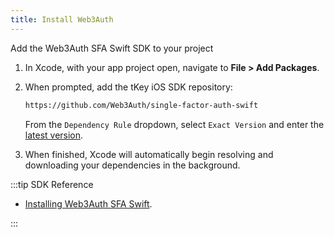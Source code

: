 ```yaml
---
title: Install Web3Auth
---
```


Add the Web3Auth SFA Swift SDK to your project

1. In Xcode, with your app project open, navigate to **File > Add Packages**.

1. When prompted, add the tKey iOS SDK repository:

   ```bash
   https://github.com/Web3Auth/single-factor-auth-swift
   ```

   From the `Dependency Rule` dropdown, select `Exact Version` and enter the
   [latest version](https://github.com/Web3Auth/single-factor-auth-swift/releases).

1. When finished, Xcode will automatically begin resolving and downloading your dependencies in the
   background.

:::tip SDK Reference

- [Installing Web3Auth SFA Swift](/sdk/sfa/sfa-ios/install).

:::
